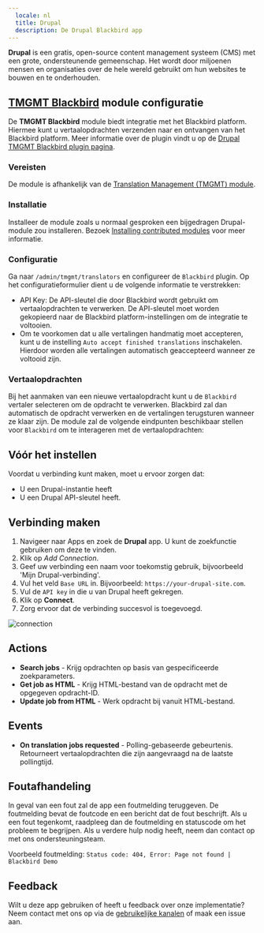 ```yaml
---
  locale: nl
  title: Drupal
  description: De Drupal Blackbird app
---
```


<LinkCard title="View on Github" target="_blank" href="https://github.com/bb-io/Drupal" icon="github" />

**Drupal** is een gratis, open-source content management systeem (CMS) met een grote, ondersteunende gemeenschap. Het wordt door miljoenen mensen en organisaties over de hele wereld gebruikt om hun websites te bouwen en te onderhouden.

## [**TMGMT Blackbird**](https://git.drupalcode.org/project/tmgmt_blackbird) module configuratie

De **TMGMT Blackbird** module biedt integratie met het Blackbird platform. Hiermee kunt u vertaalopdrachten verzenden naar en ontvangen van het Blackbird platform. Meer informatie over de plugin vindt u op de [Drupal TMGMT Blackbird plugin pagina](https://git.drupalcode.org/project/tmgmt_blackbird).

### Vereisten

De module is afhankelijk van de [Translation Management (TMGMT) module](https://www.drupal.org/project/tmgmt).

### Installatie

Installeer de module zoals u normaal gesproken een bijgedragen Drupal-module zou installeren. Bezoek [Installing contributed modules](https://www.drupal.org/docs/8/extending-drupal-8/installing-contributed-modules) voor meer informatie.

### Configuratie

Ga naar `/admin/tmgmt/translators` en configureer de `Blackbird` plugin. Op het configuratieformulier dient u de volgende informatie te verstrekken:

- API Key: De API-sleutel die door Blackbird wordt gebruikt om vertaalopdrachten te verwerken. De API-sleutel moet worden gekopieerd naar de Blackbird platform-instellingen om de integratie te voltooien.
- Om te voorkomen dat u alle vertalingen handmatig moet accepteren, kunt u de instelling `Auto accept finished translations` inschakelen. Hierdoor worden alle vertalingen automatisch geaccepteerd wanneer ze voltooid zijn.

### Vertaalopdrachten

Bij het aanmaken van een nieuwe vertaalopdracht kunt u de `Blackbird` vertaler selecteren om de opdracht te verwerken. Blackbird zal dan automatisch de opdracht verwerken en de vertalingen terugsturen wanneer ze klaar zijn. De module zal de volgende eindpunten beschikbaar stellen voor `Blackbird` om te interageren met de vertaalopdrachten:

## Vóór het instellen

Voordat u verbinding kunt maken, moet u ervoor zorgen dat:

- U een Drupal-instantie heeft
- U een Drupal API-sleutel heeft.

## Verbinding maken

1. Navigeer naar Apps en zoek de **Drupal** app. U kunt de zoekfunctie gebruiken om deze te vinden.
2. Klik op _Add Connection_.
3. Geef uw verbinding een naam voor toekomstig gebruik, bijvoorbeeld 'Mijn Drupal-verbinding'.
4. Vul het veld `Base URL` in. Bijvoorbeeld: `https://your-drupal-site.com`.
5. Vul de `API key` in die u van Drupal heeft gekregen.
6. Klik op **Connect**.
7. Zorg ervoor dat de verbinding succesvol is toegevoegd.

![connection](https://raw.githubusercontent.com/bb-io/Drupal/main/./image/README/connecting.png)

## Actions

- **Search jobs** - Krijg opdrachten op basis van gespecificeerde zoekparameters.
- **Get job as HTML** - Krijg HTML-bestand van de opdracht met de opgegeven opdracht-ID.
- **Update job from HTML** - Werk opdracht bij vanuit HTML-bestand.

## Events

- **On translation jobs requested** - Polling-gebaseerde gebeurtenis. Retourneert vertaalopdrachten die zijn aangevraagd na de laatste pollingtijd.

## Foutafhandeling

In geval van een fout zal de app een foutmelding teruggeven. De foutmelding bevat de foutcode en een bericht dat de fout beschrijft. Als u een fout tegenkomt, raadpleeg dan de foutmelding en statuscode om het probleem te begrijpen. Als u verdere hulp nodig heeft, neem dan contact op met ons ondersteuningsteam.

Voorbeeld foutmelding: `Status code: 404, Error: Page not found | Blackbird Demo`

## Feedback

Wilt u deze app gebruiken of heeft u feedback over onze implementatie? Neem contact met ons op via de [gebruikelijke kanalen](https://www.blackbird.io/) of maak een issue aan.